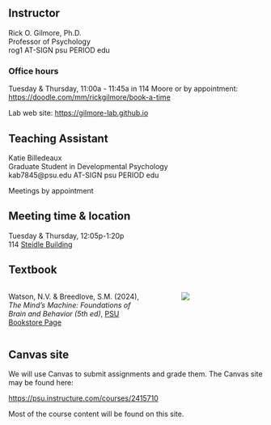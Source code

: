 ## Instructor {-}

Rick O. Gilmore, Ph.D. \
Professor of Psychology \
rog1 AT-SIGN psu PERIOD edu \

### Office hours

Tuesday & Thursday, 11:00a - 11:45a in 114 Moore or by appointment: <https://doodle.com/mm/rickgilmore/book-a-time></br>

Lab web site: <https://gilmore-lab.github.io>

## Teaching Assistant {-}

Katie Billedeaux \
Graduate Student in Developmental Psychology \
kab7845@psu.edu AT-SIGN psu PERIOD edu \

Meetings by appointment \

## Meeting time & location {-}

Tuesday & Thursday, 12:05p-1:20p \
114 [Steidle Building](https://map.psu.edu/?id=1134#!ct/25403,26748,26749,26750,27255?m/272173?s/stei)

## Textbook

:::: {.columns}
::: {.column width=60%}
Watson, N.V. & Breedlove, S.M. (2024), *The Mind's Machine: Foundations of Brain and Behavior (5th ed)*, [PSU Bookstore Page](https://psu.bncollege.com/c/Minds-Machine/p/MBS_9633092_used?currentCampus=435&currentTerm=435_1_25_F&currentCourse=435_1_25_F_806_260_1&rental=true)
:::
::: {.column width=5%}
:::
::: {.column width=35%}
![](include/img/watson-breedlove-5e.jpg)
:::
::::

## Canvas site

We will use Canvas to submit assignments and grade them.
The Canvas site may be found here: 

<https://psu.instructure.com/courses/2415710>

Most of the course content will be found on this site.
